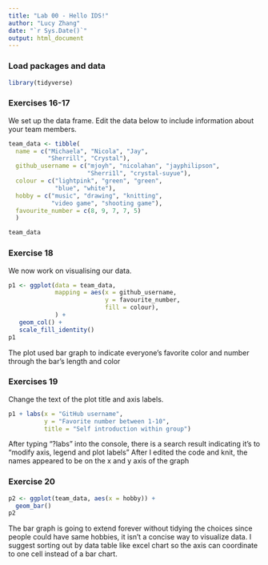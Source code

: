 ```yaml
---
title: "Lab 00 - Hello IDS!"
author: "Lucy Zhang"
date: "`r Sys.Date()`"
output: html_document
---
```


### Load packages and data

```r
library(tidyverse) 
```

### Exercises 16-17

We set up the data frame. Edit the data below to include information about your team members.

```r
team_data <- tibble(
  name = c("Michaela", "Nicola", "Jay", 
           "Sherrill", "Crystal"),
  github_username = c("mjoyh", "nicolahan", "jayphilipson", 
                      "Sherri1l", "crystal-suyue"), 
  colour = c("lightpink", "green", "green", 
             "blue", "white"),
  hobby = c("music", "drawing", "knitting", 
            "video game", "shooting game"),
  favourite_number = c(8, 9, 7, 7, 5)
  )

team_data
```

### Exercise 18

We now work on visualising our data. 

```r
p1 <- ggplot(data = team_data, 
             mapping = aes(x = github_username, 
                           y = favourite_number,
                           fill = colour), 
             ) +
   geom_col() +
   scale_fill_identity()
p1
```


The plot used bar graph to indicate everyone's favorite color and number through the bar's length and color

### Exercises 19

Change the text of the plot title and axis labels.

```r
p1 + labs(x = "GitHub username", 
          y = "Favorite number between 1-10",
          title = "Self introduction within group")
```

After typing "?labs" into the console, there is a search result indicating it's to "modify axis, legend and plot labels" After I edited the code and knit, the names appeared to be on the x and y axis of the graph

### Exercise 20

```r
p2 <- ggplot(team_data, aes(x = hobby)) +
  geom_bar()
p2
```

The bar graph is going to extend forever without tidying the choices since people could have same hobbies, it isn't a concise way to visualize data. I suggest sorting out by data table like excel chart so the axis can coordinate to one cell instead of a bar chart.

